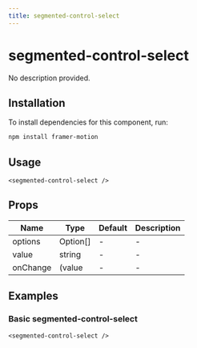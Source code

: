 ```yaml
---
title: segmented-control-select
---
```


# segmented-control-select

No description provided.

## Installation
To install dependencies for this component, run:
```bash
npm install framer-motion
```

## Usage
```tsx
<segmented-control-select />
```

## Props
| Name      | Type     | Default | Description                 |
|-----------|----------|---------|-----------------------------|
| options | Option[] | - | - |
| value | string | - | - |
| onChange | (value | - | - |

## Examples

### Basic segmented-control-select
```tsx
<segmented-control-select />
```

